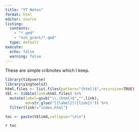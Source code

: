 ```yaml
---
title: "YT Notes"
format: html
editor: source
listing: 
  contents:
    - "*.qmd"
    - "nih_grant/*.qmd"
  type: default
execute: 
  echo: false
  warning: false
---
```


These are simple cribnotes which I keep.

```r

library(tidyverse)
library(yingtools2)
html.files <- list.files(pattern="(html)$",recursive=TRUE)
tbl <- tibble(link=html.files) %>% 
  mutate(label=gsub("\\.(html)$","",link),
         md=str_glue("[{label}]({link})")) %>%
  filter(link!="index.html")

toc <- paste(tbl$md,collapse="\n\n")

```

`r toc`
